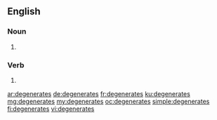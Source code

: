 ==English==

===Noun===
{{head|en|plural}}

# {{plural of|degenerate|lang=en}}

===Verb===
{{head|en|verb form}}

# {{en-third-person singular of|degenerate}}

[[ar:degenerates]]
[[de:degenerates]]
[[fr:degenerates]]
[[ku:degenerates]]
[[mg:degenerates]]
[[my:degenerates]]
[[oc:degenerates]]
[[simple:degenerates]]
[[fi:degenerates]]
[[vi:degenerates]]
